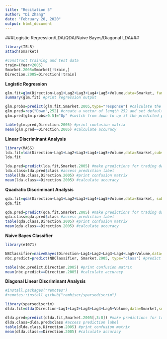 ---
title: "Recitation 5"
author: "Di Zhang"
date: "February 20, 2020"
output: html_document
---

###Logistic Regression/LDA/QDA/Naive Bayes/Diagonal LDA###

```{r}
library(ISLR)
attach(Smarket)

#construct training and test data
train=(Year<2005) 
Smarket.2005=Smarket[!train,]
Direction.2005=Direction[!train]
```


**Logistic Regression**
```{r}
glm.fit=glm(Direction~Lag1+Lag2+Lag3+Lag4+Lag5+Volume,data=Smarket, family=binomial, subset=train) #fit a logistic regression
summary(glm.fit) #print regression output
```


```{r}
glm.probs=predict(glm.fit,Smarket.2005,type="response") #calculate the probability that S&P goes up for each trading in 2005
glm.pred=rep("Down",252) #create a vector of length 252 and set default value for each element as "Down"
glm.pred[glm.probs>0.5]="Up" #switch from down to up if the predicted probability of going up is greater than 0.5
```

```{r}
table(glm.pred,Direction.2005) #print confusion matrix
mean(glm.pred==Direction.2005) #calculate accuracy
```

**Linear Discriminant Analysis**
```{r}
library(MASS)
lda.fit=lda(Direction~Lag1+Lag2+Lag3+Lag4+Lag5+Volume,data=Smarket,subset=train) #fit linear discriminant analysis
lda.fit
```
```{r}
lda.pred=predict(lda.fit,Smarket.2005) #make predictions for trading days in 2005
lda.class=lda.pred$class #access prediction label
table(lda.class,Direction.2005) #print confusion matrix
mean(lda.class==Direction.2005) #calculate accuracy
```

**Quadratic Discriminant Analysis**
```{r}
qda.fit=qda(Direction~Lag1+Lag2+Lag3+Lag4+Lag5+Volume,data=Smarket, subset=train) #fit a quadratic discriminant analysis
qda.fit
```

```{r}
qda.pred=predict(qda.fit,Smarket.2005) #make predictions for trading days in 2005
qda.class=qda.pred$class #access prediction label
table(qda.class,Direction.2005) #print confusion matrix
mean(qda.class==Direction.2005) #calculate accuracy
```

**Naive Bayes Classifier**
```{r}
library(e1071)

NBClassifier=naiveBayes(Direction~Lag1+Lag2+Lag3+Lag4+Lag5+Volume,data=Smarket, subset=train) #fit a Naive Bayes classifier
nbc.predict=predict(NBClassifier, Smarket.2005, type="class") #predict labels for trading days in 2005
```

```{r}
table(nbc.predict,Direction.2005) #print confusion matrix
mean(nbc.predict==Direction.2005) #calculate accuracy
```

**Diagonal Linear Discriminant Analysis**

```{r}
#install.packages("remotes")
#remotes::install_github("ramhiser/sparsediscrim")
```


```{r}
library(sparsediscrim)
dlda.fit=dlda(Direction~Lag1+Lag2+Lag3+Lag4+Lag5+Volume,data=Smarket,subset=train) #fit diagonal LDA
```

```{r}
dlda.pred=predict(dlda.fit,Smarket.2005[,3:8]) #make predictions for trading days in 2005
dlda.class=dlda.pred$class #access prediction label
table(dlda.class,Direction.2005) #print confusion matrix
mean(dlda.class==Direction.2005) #calculate accuracy
```

